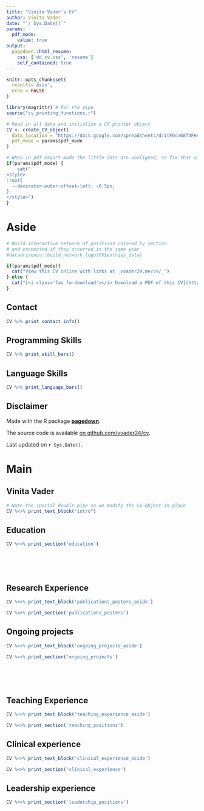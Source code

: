 ```yaml
---
title: "Vinita Vader's CV"
author: Vinita Vader
date: "`r Sys.Date()`"
params:
  pdf_mode:
    value: true
output:
  pagedown::html_resume:
    css: ['dd_cv.css', 'resume']
    self_contained: true
---
```


```r
knitr::opts_chunk$set(
  results='asis', 
  echo = FALSE
)

library(magrittr) # For the pipe
source("cv_printing_functions.r")

# Read in all data and initialize a CV printer object
CV <- create_CV_object(
  data_location = "https://docs.google.com/spreadsheets/d/1tF0cv68f4FHshLLOiDItlCtrtaY1cRXv0TLJrhmDmrk",
  pdf_mode = params$pdf_mode
)

```


```r
# When in pdf export mode the little dots are unaligned, so fix that with some conditional CSS.
if(params$pdf_mode) {
    cat("
<style>
:root{
  --decorator-outer-offset-left: -6.5px;
}
</style>")
}
```


Aside
================================================================================

```r
# Build interactive network of positions colored by section
# and connected if they occurred in the same year
#datadrivencv::build_network_logo(CV$entries_data)
```

<!-- ![much-smaller image](foo.jpg){#id .class width=30 height=20px} -->

```r
if(params$pdf_mode){
  cat("View this CV online with links at _vvader24.me/cv/_")
} else {
  cat("[<i class='fas fa-download'></i> Download a PDF of this CV](https://github.com/vvader24/cv/raw/master/vader_cv.pdf)")
}
```

Contact {#contact}
--------------------------------------------------------------------------------

```r
CV %>% print_contact_info()
```



Programming Skills {#skills}
--------------------------------------------------------------------------------

```r
CV %>% print_skill_bars()
```

Language Skills {#language}
--------------------------------------------------------------------------------

```r
CV %>% print_language_bars()
```


Disclaimer {#disclaimer}
--------------------------------------------------------------------------------

Made with the R package [**pagedown**](https://github.com/rstudio/pagedown). 

The source code is available [on github.com/vvader24/cv](https://github.com/vvader24/cv).

Last updated on `r Sys.Date()`.



Main
================================================================================

Vinita Vader {#title}
--------------------------------------------------------------------------------

```r
# Note the special double pipe so we modify the CV object in place
CV %<>% print_text_block("intro") 
```



Education {data-icon=graduation-cap data-concise=true}
--------------------------------------------------------------------------------

```r
CV %<>% print_section('education')
```

<!-- These breaks just force a new page so section doesnt get cut off -->
<br>
<br>
<br>

Research Experience {data-icon=laptop}
--------------------------------------------------------------------------------

::: aside
```r
CV %<>% print_text_block('publications_posters_aside')
```
:::

```r
CV %<>% print_section('publications_posters')
```



Ongoing projects {data-icon=suitcase}
--------------------------------------------------------------------------------

::: aside
```r
CV %<>% print_text_block('ongoing_projects_aside')
```
:::

```r
CV %<>% print_section('ongoing_projects')
```

<!-- These breaks just force a new page so section doesnt get cut off -->
<br>
<br>
<br>

Teaching Experience {data-icon=chalkboard-teacher}
--------------------------------------------------------------------------------

::: aside
```r
CV %<>% print_text_block('teaching_experience_aside')
```
:::

```r
CV %<>% print_section('teaching_positions')
```



Clinical experience {data-icon="fa-regular fa-clipboard-check"}
--------------------------------------------------------------------------------

::: aside
```r
CV %<>% print_text_block('clinical_experience_aside')
```
:::

```r
CV %<>% print_section('clinical_experience')
```

Leadership experience {data-icon="fa-regular fa-clipboard-check"}
--------------------------------------------------------------------------------

```r
CV %<>% print_section('leadership_positions')
```


<!-- Selected Press (About)  {data-icon=newspaper} -->
<!-- -------------------------------------------------------------------------------- -->

<!-- ```{r} -->
<!-- CV %<>% print_section('about_me_press') -->
<!-- ``` -->


<!-- <br> -->
<!-- <br> -->


<!-- Selected Press (By)  {data-icon=newspaper} -->
<!-- -------------------------------------------------------------------------------- -->

<!-- ```{r} -->
<!-- CV %<>% print_section('by_me_press') -->
<!-- ``` -->



<!-- Selected Publications, Posters, and Talks {data-icon=book} -->
<!-- -------------------------------------------------------------------------------- -->

<!-- ```{r} -->
<!-- CV %<>% print_section('academic_articles') -->
<!-- ``` -->



<!-- ```{r} -->
<!-- CV %<>% print_links() -->
<!-- ``` -->

